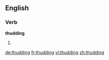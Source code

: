 ==English==

===Verb===
'''thudding'''

# {{present participle of|thud}}

[[de:thudding]]
[[fr:thudding]]
[[vi:thudding]]
[[zh:thudding]]
